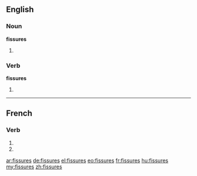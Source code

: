 {{also|fissurés}}
==English==

===Noun===
'''fissures'''

# {{plural of|fissure}}

===Verb===
'''fissures'''

# {{third-person singular of|fissure}}

----

==French==

===Verb===
{{fr-verb-form}}

# {{conjugation of|fissurer||2|s|pres|ind|lang=fr}}
# {{conjugation of|fissurer||2|s|pres|sub|lang=fr}}

[[ar:fissures]]
[[de:fissures]]
[[el:fissures]]
[[eo:fissures]]
[[fr:fissures]]
[[hu:fissures]]
[[my:fissures]]
[[zh:fissures]]